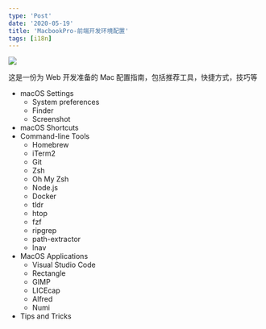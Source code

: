 ```yaml
---
type: 'Post'
date: '2020-05-19'
title: 'MacbookPro-前端开发环境配置'
tags: [i18n]
---
```


![](https://cdn.jsdelivr.net/gh/manonicu/pics@master/img/20200427135628.png)

这是一份为 Web 开发准备的 Mac 配置指南，包括推荐工具，快捷方式，技巧等

- macOS Settings
  - System preferences
  - Finder
  - Screenshot
- macOS Shortcuts
- Command-line Tools
  - Homebrew
  - iTerm2
  - Git
  - Zsh
  - Oh My Zsh
  - Node.js
  - Docker
  - tldr
  - htop
  - fzf
  - ripgrep
  - path-extractor
  - lnav
- MacOS Applications
  - Visual Studio Code
  - Rectangle
  - GIMP
  - LICEcap
  - Alfred
  - Numi
- Tips and Tricks
